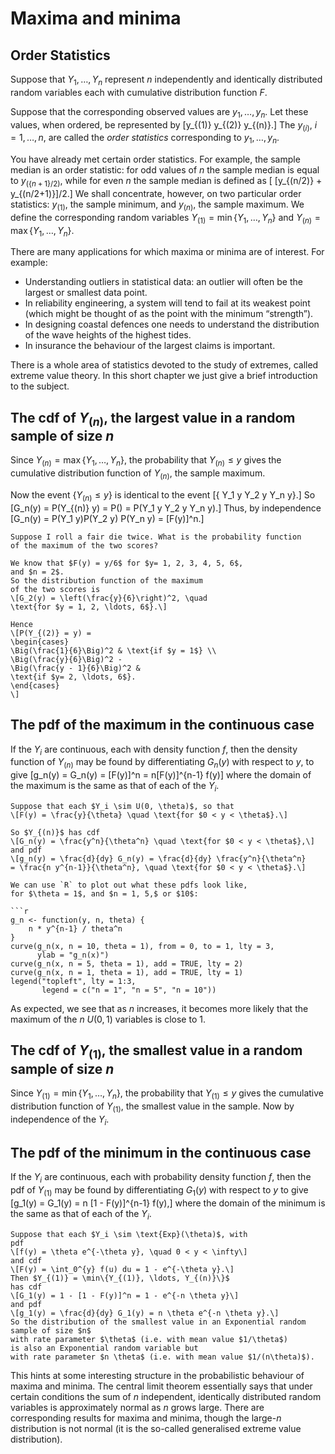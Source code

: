 # Maxima and minima

## Order Statistics

Suppose that $Y_1, \ldots, Y_n$
represent $n$ independently and identically distributed random
variables each with cumulative distribution function $F$.

Suppose that the corresponding observed values are $y_1, \ldots, y_n$.
Let these values, when ordered, be represented by
\[y_{(1)} \leq y_{(2)} \leq \ldots \leq y_{(n)}.\]
The $y_{(i)}$, $i = 1, \ldots, n$, are called the 
*order statistics* corresponding to $y_1, \ldots, y_n$.

You have already met certain order statistics. 
For example, the sample median is an order
statistic: for odd values of $n$ the sample median is 
equal to $y_{(\{n+1\}/2)}$, while for even $n$ the
sample median is defined as
\[ [y_{(n/2)} + y_{(n/2+1)}]/2.\]
We shall concentrate, however, on two particular order statistics: 
$y_{(1)}$, the sample
minimum, and $y_{(n)}$, the sample maximum. 
We define the corresponding random variables
$Y_{(1)} = \min\{Y_1, \ldots, Y_n\}$ and
$Y_{(n)} = \max\{Y_1 , \ldots, Y_n \}$.

There are many applications for which maxima or
minima are of interest. For example:

- Understanding outliers in statistical data: 
an outlier will often be the largest or
smallest data point.
- In reliability engineering, a system will tend to fail at 
its weakest point (which might
be thought of as the point with the minimum "strength").
- In designing coastal defences one needs to understand the
distribution of the wave heights of the highest tides.
- In insurance the behaviour of the largest claims is important.

There is a whole area of statistics devoted to the study of 
extremes, called extreme value theory. 
In this short chapter we just give a brief introduction to the subject.

## The cdf of $Y_{(n)}$, the largest value in a random sample of size $n$

Since $Y_{(n)} = \max\{Y_1, \ldots, Y_n\}$, 
the probability that $Y_{(n)} \leq y$ gives the cumulative distribution
function of $Y_{(n)}$, the sample maximum.

Now the event $\{Y_{(n)} \leq y\}$ is identical to the event 
\[\{ Y_1 \leq y \text{ and } Y_2 \leq y \ldots \text{ and } Y_n \leq y\}.\]
So
\[G_n(y) = P(Y_{(n)} \leq y) = P(\text{all $Y_i \leq y$})
= P(Y_1 \leq y \text{ and } Y_2 \leq y \ldots \text{ and } Y_n \leq y).\]
Thus, by independence
\[G_n(y) = P(Y_1 \leq y)P(Y_2 \leq y) \ldots P(Y_n \leq y) = [F(y)]^n.\]

```example
Suppose I roll a fair die twice. What is the probability function
of the maximum of the two scores?

We know that $F(y) = y/6$ for $y= 1, 2, 3, 4, 5, 6$,
and $n = 2$.
So the distribution function of the maximum 
of the two scores is
\[G_2(y) = \left(\frac{y}{6}\right)^2, \quad
\text{for $y = 1, 2, \ldots, 6$}.\]

Hence
\[P(Y_{(2)} = y) = 
\begin{cases} 
\Big(\frac{1}{6}\Big)^2 & \text{if $y = 1$} \\
\Big(\frac{y}{6}\Big)^2 -
\Big(\frac{y - 1}{6}\Big)^2 &
\text{if $y= 2, \ldots, 6$}.
\end{cases}
\]
```

## The pdf of the maximum in the continuous case

If the $Y_i$ are continuous, each with density function $f$, 
then the density function of $Y_{(n)}$ may
be found by differentiating $G_n(y)$ with respect to $y$, to give
\[g_n(y) = \frac{d}{dy} G_n(y) = \frac{d}{dy} [F(y)]^n
= n[F(y)]^{n-1} f(y)\]
where the domain of the maximum is the same as that
of each of the $Y_i$.

```example

Suppose that each $Y_i \sim U(0, \theta)$, so that
\[F(y) = \frac{y}{\theta} \quad \text{for $0 < y < \theta$}.\]

So $Y_{(n)}$ has cdf
\[G_n(y) = \frac{y^n}{\theta^n} \quad \text{for $0 < y < \theta$},\]
and pdf
\[g_n(y) = \frac{d}{dy} G_n(y) = \frac{d}{dy} \frac{y^n}{\theta^n}
= \frac{n y^{n-1}}{\theta^n}, \quad \text{for $0 < y < \theta$}.\]

We can use `R` to plot out what these pdfs look like,
for $\theta = 1$, and $n = 1, 5,$ or $10$:

```r
g_n <- function(y, n, theta) {
	n * y^{n-1} / theta^n
}
curve(g_n(x, n = 10, theta = 1), from = 0, to = 1, lty = 3,
	  ylab = "g_n(x)")
curve(g_n(x, n = 5, theta = 1), add = TRUE, lty = 2)
curve(g_n(x, n = 1, theta = 1), add = TRUE, lty = 1)
legend("topleft", lty = 1:3, 
	   legend = c("n = 1", "n = 5", "n = 10"))
```

As expected, we see that as $n$ increases, it becomes
more likely that the maximum of the $n$ $U(0, 1)$ variables
is close to $1$.

## The cdf of $Y_{(1)}$, the smallest value in a random sample of size $n$

Since $Y_{(1)} = \min\{Y_1, \ldots, Y_n\}$, the probability that 
$Y_{(1)} \leq y$ gives the cumulative distribution
function of $Y_{(1)}$, the smallest value in the sample.
Now
\begin{align*}
G_1(y) = P(Y_{(1)} \leq y) &= 1 - P(Y_{(1)} > y) \\
&= 1 - P(\text{all $Y_i > y$}) \\
&= 1 - P(Y_1 > y \text{ and } Y_2 > y \ldots \text{ and } Y_n > y) \\
&= 1 - P(Y_1 > y)P(Y_2 > y) \ldots P(Y_n > y) \\
&= 1 - [1 - F(y)]^n.
\end{align*}
by independence of the $Y_i$.

## The pdf of the minimum in the continuous case

If the $Y_i$ are continuous, 
each with probability density function $f$, then the pdf of $Y_{(1)}$
may be found by differentiating $G_1(y)$ with respect to $y$ to give
\[g_1(y) = \frac{d}{dy} G_1(y) = n [1 - F(y)]^{n-1} f(y),\]
where the domain of the minimum is the same as that of each 
of the $Y_i$.

```example
Suppose that each $Y_i \sim \text{Exp}(\theta)$, with
pdf
\[f(y) = \theta e^{-\theta y}, \quad 0 < y < \infty\]
and cdf
\[F(y) = \int_0^{y} f(u) du = 1 - e^{-\theta y}.\]
Then $Y_{(1)} = \min\{Y_{(1)}, \ldots, Y_{(n)}\}$
has cdf
\[G_1(y) = 1 - [1 - F(y)]^n = 1 - e^{-n \theta y}\]
and pdf
\[g_1(y) = \frac{d}{dy} G_1(y) = n \theta e^{-n \theta y}.\]
So the distribution of the smallest value in an Exponential random sample of size $n$
with rate parameter $\theta$ (i.e. with mean value $1/\theta$)
is also an Exponential random variable but
with rate parameter $n \theta$ (i.e. with mean value $1/(n\theta)$).
```

This hints at 
some interesting structure in the probabilistic
behaviour of maxima and minima. The central limit theorem essentially
says that under certain conditions the sum of $n$ independent, 
identically distributed random variables
is approximately normal as $n$ grows large. There are 
corresponding results for maxima and minima, though the 
large-$n$ distribution is not normal (it is the so-called
generalised extreme value distribution).


